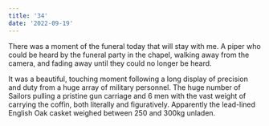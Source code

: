 ```yaml
---
title: '34'
date: '2022-09-19'
---
```


There was a moment of the funeral today that will stay with me. A piper who could be heard by the funeral party in the chapel, walking away from the camera, and fading away until they could no longer be heard.

It was a beautiful, touching moment following a long display of precision and duty from a huge array of military personnel. The huge number of Sailors pulling a pristine gun carriage and 6 men with the vast weight of carrying the coffin, both literally and figuratively. Apparently the lead-lined English Oak casket weighed between 250 and 300kg unladen.
